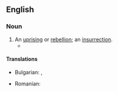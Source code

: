 ==English==

===Noun===
{{en-noun|~}}

# An [[uprising]] or [[rebellion]]; an [[insurrection]].
#* {{RQ:London Martin Eden|chapter=XIV|page=117|passage=He felt the stress and strain of life, its fevers and sweats and wild '''insurgences'''—surely this was the stuff to write about! He wanted to glorify the leaders of forlorn hopes, the mad lovers, the giants that fought under stress and strain, amid terror and tragedy, making life crackle with the strength of their endeavor.}}

====Translations====
{{trans-top|An [[uprising]]}}
* Bulgarian: {{t+|bg|бунт|m}}, {{t+|bg|метеж|m}}
{{trans-mid}}
* Romanian: {{t+|ro|insurgență|f}}
{{trans-bottom}}